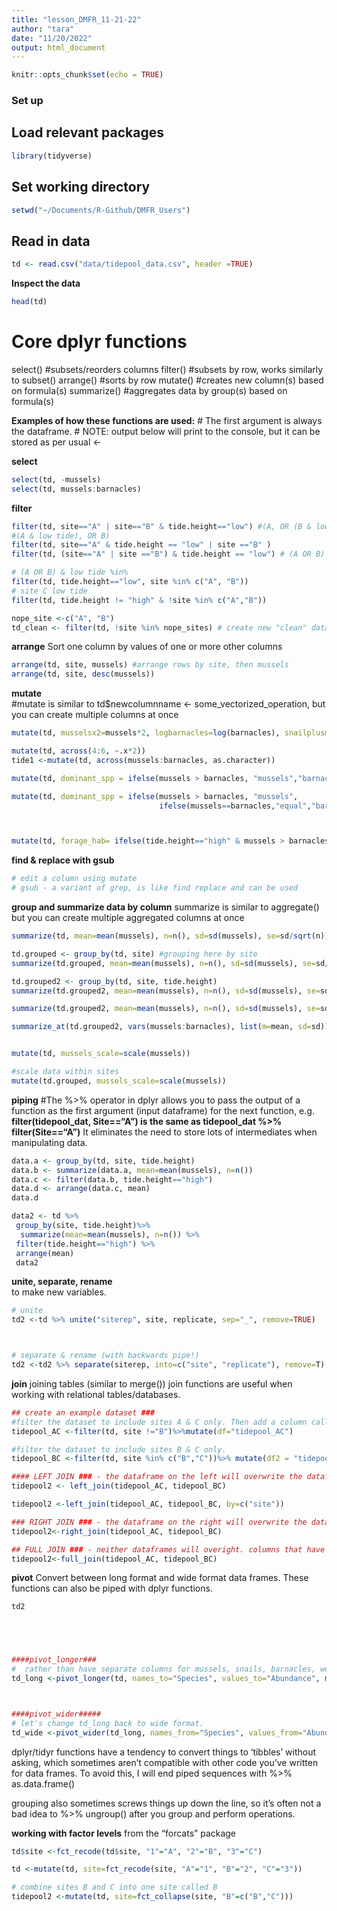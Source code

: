 ```yaml
---
title: "lesson_DMFR_11-21-22"
author: "tara"
date: "11/20/2022"
output: html_document
---
```


```r
knitr::opts_chunk$set(echo = TRUE)
```

### Set up ###

## Load relevant packages ##
```r
library(tidyverse)
```

## Set working directory ##
```r
setwd("~/Documents/R-Github/DMFR_Users")
```

## Read in data
```r
td <- read.csv("data/tidepool_data.csv", header =TRUE)
```

**Inspect the data**
```r
head(td)
```

# **Core dplyr functions**
select() #subsets/reorders columns
filter() #subsets by row, works similarly to subset()
arrange() #sorts by row
mutate() #creates new column(s) based on formula(s)
summarize() #aggregates data by group(s) based on formula(s)

**Examples of how these functions are used:**
# The first argument is always the dataframe.
# NOTE: output below will print to the console, but it can be stored as per usual <-

**select**
```r

select(td, -mussels)
select(td, mussels:barnacles)
```

**filter**
```r
filter(td, site=="A" | site=="B" & tide.height=="low") #(A, OR (B & low tide))
#(A & low tide), OR B)
filter(td, site=="A" & tide.height == "low" | site =="B" )
filter(td, (site=="A" | site =="B") & tide.height == "low") # (A OR B) & low tide

# (A OR B) & low tide %in% 
filter(td, tide.height=="low", site %in% c("A", "B"))
# site C low tide
filter(td, tide.height != "high" & !site %in% c("A","B"))

nope_site <-c("A", "B")
td_clean <- filter(td, !site %in% nope_sites) # create new "clean" dataset without the suspicious sites. 
```

**arrange** Sort one column by values of one or more other columns
```r
arrange(td, site, mussels) #arrange rows by site, then mussels
arrange(td, site, desc(mussels))
```

**mutate**  
#mutate is similar to td$newcolumnname <- some_vectorized_operation, but you can create multiple columns at once
```r
mutate(td, musselsx2=mussels*2, logbarnacles=log(barnacles), snailplusmusselsx2=snails+musselsx2)

mutate(td, across(4:6, ~.x*2))
tide1 <-mutate(td, across(mussels:barnacles, as.character))

mutate(td, dominant_spp = ifelse(mussels > barnacles, "mussels","barnacles"))

mutate(td, dominant_spp = ifelse(mussels > barnacles, "mussels",
                                 ifelse(mussels==barnacles,"equal","barnacles")))



mutate(td, forage_hab= ifelse(tide.height=="high" & mussels > barnacles, "good forage", "suboptimal forage"))

```



**find & replace with gsub** 
```r
# edit a column using mutate
# gsub - a variant of grep, is like find replace and can be used 


```

**group and summarize data by column**
summarize is similar to aggregate() but you can create multiple aggregated columns at once
```r
summarize(td, mean=mean(mussels), n=n(), sd=sd(mussels), se=sd/sqrt(n))

td.grouped <- group_by(td, site) #grouping here by site
summarize(td.grouped, mean=mean(mussels), n=n(), sd=sd(mussels), se=sd/sqrt(n))

td.grouped2 <- group_by(td, site, tide.height)
summarize(td.grouped2, mean=mean(mussels), n=n(), sd=sd(mussels), se=sd/sqrt(n))

summarize(td.grouped2, mean=mean(mussels), n=n(), sd=sd(mussels), se=sd/sqrt(n), .groups="keep") #same grouping structure as the data

summarize_at(td.grouped2, vars(mussels:barnacles), list(m=mean, sd=sd))


mutate(td, mussels_scale=scale(mussels))

#scale data within sites
mutate(td.grouped, mussels_scale=scale(mussels))

```

**piping**
#The %>% operator in dplyr allows you to pass the output of a function as the 
first argument (input dataframe) for the next function, e.g.
**filter(tidepool_dat, Site=="A") is the same as tidepool_dat %>% filter(Site=="A")**
It eliminates the need to store lots of intermediates when manipulating data.
```r

data.a <- group_by(td, site, tide.height)
data.b <- summarize(data.a, mean=mean(mussels), n=n())
data.c <- filter(data.b, tide.height=="high")
data.d <- arrange(data.c, mean)
data.d

data2 <- td %>% 
 group_by(site, tide.height)%>%
  summarize(mean=mean(mussels), n=n()) %>%
 filter(tide.height=="high") %>%
 arrange(mean)
 data2

```



**unite, separate, rename**  
to make new variables. 
```r
# unite
td2 <-td %>% unite("siterep", site, replicate, sep="_", remove=TRUE)



# separate & rename (with backwards pipe!)
td2 <-td2 %>% separate(siterep, into=c("site", "replicate"), remove=T) %>% rename(Site=site)

```

**join**
joining tables (similar to merge())
join functions are useful when working with relational tables/databases.
```r
## create an example dataset ###
#filter the dataset to include sites A & C only. Then add a column called "df" which signifies the dataframe it belongs to.
tidepool_AC <-filter(td, site !="B")%>%mutate(df="tidepool_AC")

#filter the dataset to include sites B & C only.
tidepool_BC <-filter(td, site %in% c("B","C"))%>% mutate(df2 = "tidepool_BC")

#### LEFT JOIN ### - the dataframe on the left will overwrite the dataframe on the right.
tidepool2 <- left_join(tidepool_AC, tidepool_BC)

tidepool2 <-left_join(tidepool_AC, tidepool_BC, by=c("site"))

### RIGHT JOIN ### - the dataframe on the right will overwrite the dataframe on the left. 
tidepool2<-right_join(tidepool_AC, tidepool_BC)

## FULL JOIN ### - neither dataframes will overight. columns that have duplicate rows will retain both. 
tidepool2<-full_join(tidepool_AC, tidepool_BC)

```

**pivot** 
Convert between long format and wide format data frames. 
These functions can also be piped with dplyr functions.
```r

td2





####pivot_longer### 
#  rather than have separate columns for mussels, snails, barnacles, we can put all the numeric values into a column called 'Adundance' and create a new categorical column called 'Species', which has levels mussels, snails, barnacles. This is a conversion to long format.
td_long <-pivot_longer(td, names_to="Species", values_to="Abundance", mussels:barnacles)%>%as.data.frame()



####pivot_wider#####
# let's change td_long back to wide format. 
td_wide <-pivot_wider(td_long, names_from="Species", values_from="Abundance")

```
dplyr/tidyr functions have a tendency to convert things to 'tibbles' without asking, which sometimes aren't compatible with other code you've written for data frames. To avoid this, I will end piped sequences with %>% as.data.frame()

grouping also sometimes screws things up down the line, so it's often not a bad idea to %>% ungroup() after you group and perform operations.


**working with factor levels** from the "forcats" package
```r
td$site <-fct_recode(td$site, "1"="A", "2"="B", "3"="C")

td <-mutate(td, site=fct_recode(site, "A"="1", "B"="2", "C"="3"))

# combine sites B and C into one site called B
tidepool2 <-mutate(td, site=fct_collapse(site, "B"=c("B","C")))


```
